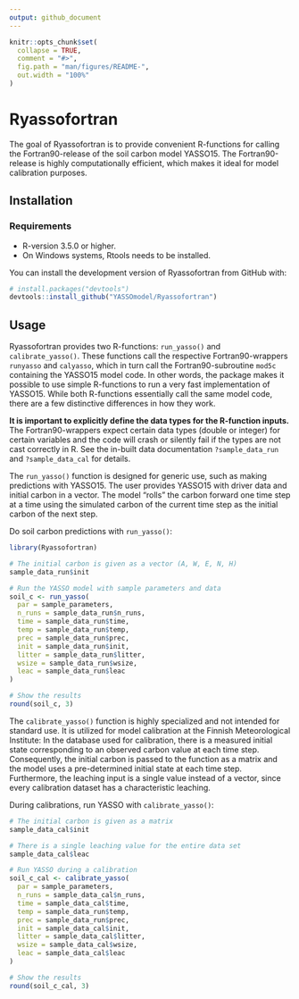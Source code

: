 ```yaml
---
output: github_document
---
```


<!-- README.md is generated from README.Rmd. Please edit that file -->

```r
knitr::opts_chunk$set(
  collapse = TRUE,
  comment = "#>",
  fig.path = "man/figures/README-",
  out.width = "100%"
)
```

# Ryassofortran

<!-- badges: start -->
<!-- badges: end -->

The goal of Ryassofortran is to provide convenient R-functions for calling the Fortran90-release of the soil carbon model YASSO15. The Fortran90-release is highly computationally efficient, which makes it ideal for model calibration purposes.


## Installation

### Requirements

* R-version 3.5.0 or higher.
* On Windows systems, Rtools needs to be installed.

You can install the development version of Ryassofortran from GitHub with:

``` r
# install.packages("devtools")
devtools::install_github("YASSOmodel/Ryassofortran")
```

## Usage

Ryassofortran provides two R-functions: `run_yasso()` and `calibrate_yasso()`. These functions call the respective Fortran90-wrappers `runyasso` and `calyasso`, which in turn call the Fortran90-subroutine `mod5c` containing the YASSO15 model code. In other words, the package makes it possible to use simple R-functions to run a very fast implementation of YASSO15. While both R-functions essentially call the same model code, there are a few distinctive differences in how they work.

**It is important to explicitly define the data types for the R-function inputs.** The Fortran90-wrappers expect certain data types (double or integer) for certain variables and the code will crash or silently fail if the types are not cast correctly in R. See the in-built data documentation `?sample_data_run` and `?sample_data_cal` for details.

The `run_yasso()` function is designed for generic use, such as making predictions with YASSO15. The user provides YASSO15 with driver data and initial carbon in a vector. The model "rolls" the carbon forward one time step at a time using the simulated carbon of the current time step as the initial carbon of the next step.

Do soil carbon predictions with `run_yasso()`:

```r
library(Ryassofortran)
```

```r
# The initial carbon is given as a vector (A, W, E, N, H)
sample_data_run$init
```

```r
# Run the YASSO model with sample parameters and data
soil_c <- run_yasso(
  par = sample_parameters,
  n_runs = sample_data_run$n_runs,
  time = sample_data_run$time,
  temp = sample_data_run$temp,
  prec = sample_data_run$prec,
  init = sample_data_run$init,
  litter = sample_data_run$litter,
  wsize = sample_data_run$wsize,
  leac = sample_data_run$leac
)

# Show the results
round(soil_c, 3)
```

The `calibrate_yasso()` function is highly specialized and not intended for standard use. It is utilized for model calibration at the Finnish Meteorological Institute: In the database used for calibration, there is a measured initial state corresponding to an observed carbon value at each time step. Consequently, the initial carbon is passed to the function as a matrix and the model uses a pre-determined initial state at each time step. Furthermore, the leaching input is a single value instead of a vector, since every calibration dataset has a characteristic leaching.

During calibrations, run YASSO with `calibrate_yasso()`:

```r
# The initial carbon is given as a matrix
sample_data_cal$init
```

```r
# There is a single leaching value for the entire data set
sample_data_cal$leac
```

```r
# Run YASSO during a calibration
soil_c_cal <- calibrate_yasso(
  par = sample_parameters,
  n_runs = sample_data_cal$n_runs,
  time = sample_data_cal$time,
  temp = sample_data_run$temp,
  prec = sample_data_run$prec,
  init = sample_data_cal$init,
  litter = sample_data_cal$litter,
  wsize = sample_data_cal$wsize,
  leac = sample_data_cal$leac
)

# Show the results
round(soil_c_cal, 3)
```

